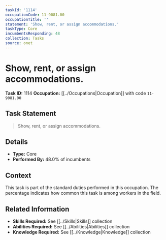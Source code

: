 ```yaml
---
taskId: '1114'
occupationCode: 11-9081.00
occupationTitle: ''
statement: 'Show, rent, or assign accommodations.'
taskType: Core
incumbentsResponding: 48
collection: Tasks
source: onet
---
```

# Show, rent, or assign accommodations.

**Task ID:** 1114
**Occupation:** [[../Occupations|Occupation]] with code `11-9081.00`

## Task Statement

> Show, rent, or assign accommodations.

## Details

- **Type:** Core
- **Performed By:** 48.0% of incumbents

## Context

This task is part of the standard duties performed in this occupation. The percentage indicates how common this task is among workers in the field.

## Related Information

- **Skills Required:** See [[../Skills|Skills]] collection
- **Abilities Required:** See [[../Abilities|Abilities]] collection
- **Knowledge Required:** See [[../Knowledge|Knowledge]] collection

